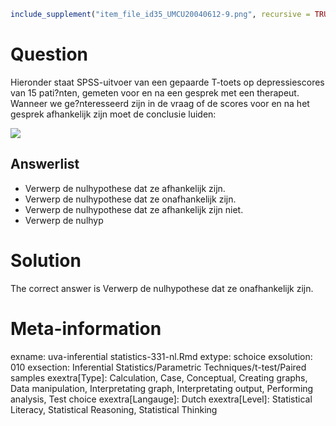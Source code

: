 ```r
include_supplement("item_file_id35_UMCU20040612-9.png", recursive = TRUE)
```
Question
========

Hieronder staat SPSS-uitvoer van een gepaarde T-toets op depressiescores van 15 pati?nten, gemeten voor en na een gesprek met een therapeut. Wanneer we ge?nteresseerd zijn in de vraag of de scores voor en na het gesprek afhankelijk zijn moet de conclusie luiden: 


![](item_file_id35_UMCU20040612-9.png)

Answerlist
----------
* Verwerp de nulhypothese dat ze afhankelijk zijn.
* Verwerp de nulhypothese dat ze onafhankelijk zijn.
* Verwerp de nulhypothese dat ze afhankelijk zijn niet.
* Verwerp de nulhyp

Solution
========

The correct answer is  Verwerp de nulhypothese dat ze onafhankelijk zijn. 

Meta-information
================
exname: uva-inferential statistics-331-nl.Rmd 
extype: schoice 
exsolution: 010 
exsection: Inferential Statistics/Parametric Techniques/t-test/Paired samples
exextra[Type]: Calculation, Case, Conceptual, Creating graphs, Data manipulation, Interpretating graph, Interpretating output, Performing analysis, Test choice 
exextra[Langauge]: Dutch 
exextra[Level]: Statistical Literacy, Statistical Reasoning, Statistical Thinking 
